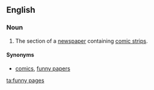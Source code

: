 ==English==
{{wikipedia|dab=funnies}}

===Noun===
{{head|en|noun|head=[[funny]] [[pages]]}}

# {{context|pluralonly|comics}} The section of a [[newspaper]] containing [[comic strip]]s.

====Synonyms====
* {{sense|comic strip section of a newspaper}} [[comics]], [[funny papers]]

[[ta:funny pages]]
